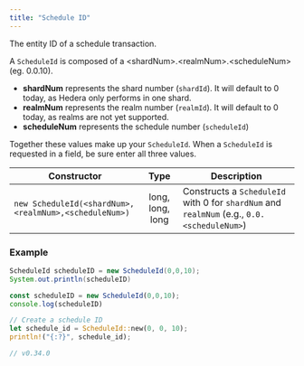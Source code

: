 ```yaml
---
title: "Schedule ID"
---
```



The entity ID of a schedule transaction.

A `ScheduleId` is composed of a \<shardNum>.\<realmNum>.\<scheduleNum> (eg. 0.0.10).

* **shardNum** represents the shard number (`shardId`). It will default to 0 today, as Hedera only performs in one shard.
* **realmNum** represents the realm number (`realmId`). It will default to 0 today, as realms are not yet supported.
* **scheduleNum** represents the schedule number (`scheduleId`)

Together these values make up your `ScheduleId`. When a `ScheduleId` is requested in a field, be sure enter all three values.

<table><thead><tr><th>Constructor</th><th align="center">Type</th><th>Description</th></tr></thead><tbody><tr><td><code>new ScheduleId(&#x3C;shardNum>,&#x3C;realmNum>,&#x3C;scheduleNum>)</code></td><td align="center">long, long, long</td><td>Constructs a <code>ScheduleId</code> with 0 for <code>shardNum</code> and <code>realmNum</code> (e.g., <code>0.0.&#x3C;scheduleNum></code>)</td></tr></tbody></table>

### Example

<Tabs>
<Tab title="Java">

```java
ScheduleId scheduleID = new ScheduleId(0,0,10); 
System.out.println(scheduleID)
```

</Tab>

<Tab title="JavaScript">

```javascript
const scheduleID = new ScheduleId(0,0,10); 
console.log(scheduleID)
```

</Tab>

<Tab title="Go">

</Tab>

<Tab title="Rust">

```rust
// Create a schedule ID
let schedule_id = ScheduleId::new(0, 0, 10);
println!("{:?}", schedule_id);

// v0.34.0
```

</Tab>
</Tabs>
